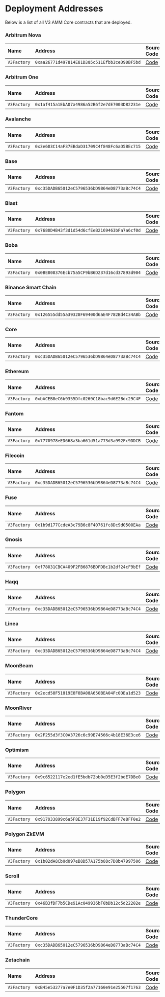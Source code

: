 
# Deployment Addresses

Below is a list of all V3 AMM Core contracts that are deployed.

<Tabs>

<TabItem value='nova' label='Arbitrum Nova' default>

### Arbitrum Nova

| Name | Address | Source Code | Explorer |
| :-- | :-- | :-- | :-- |
| `V3Factory` | `0xaa26771d497814E81D305c511Efbb3ceD90BF5bd` | [Code](https://github.com/sushiswap/v3-core/blob/master/contracts/UniswapV3Factory.sol) | [Link](https://nova.arbiscan.io/address/0xaa26771d497814E81D305c511Efbb3ceD90BF5bd) |

</TabItem>

<TabItem value='arbitrum' label='Arbitrum One' default>

### Arbitrum One

| Name | Address | Source Code | Explorer |
| :-- | :-- | :-- | :-- |
| `V3Factory` | `0x1af415a1EbA07a4986a52B6f2e7dE7003D82231e` | [Code](https://github.com/sushiswap/v3-core/blob/master/contracts/UniswapV3Factory.sol) | [Link](https://arbiscan.io/address/0x1af415a1EbA07a4986a52B6f2e7dE7003D82231e) |

</TabItem>

<TabItem value='avalanche' label='Avalanche' default>

### Avalanche

| Name | Address | Source Code | Explorer |
| :-- | :-- | :-- | :-- |
| `V3Factory` | `0x3e603C14aF37EBdaD31709C4f848Fc6aD5BEc715` | [Code](https://github.com/sushiswap/v3-core/blob/master/contracts/UniswapV3Factory.sol) | [Link](https://snowtrace.io/address/0x3e603C14aF37EBdaD31709C4f848Fc6aD5BEc715) |

</TabItem>

<TabItem value='base' label='Base' default>

### Base

| Name | Address | Source Code | Explorer |
| :-- | :-- | :-- | :-- |
| `V3Factory` | `0xc35DADB65012eC5796536bD9864eD8773aBc74C4` | [Code](https://github.com/sushiswap/v3-core/blob/master/contracts/UniswapV3Factory.sol) | [Link](https://basescan.org/address/0xc35dadb65012ec5796536bd9864ed8773abc74c4) |

</TabItem>

<TabItem value='blast' label='Blast' default>

### Blast

| Name | Address | Source Code | Explorer |
| :-- | :-- | :-- | :-- |
| `V3Factory` | `0x7680D4B43f3d1d54d6cfEeB2169463bFa7a6cf0d` | [Code](https://github.com/sushiswap/v3-core/blob/master/contracts/UniswapV3Factory.sol) | [Link](https://blastscan.io/address/0x7680D4B43f3d1d54d6cfEeB2169463bFa7a6cf0d) |

</TabItem>

<TabItem value='boba' label='Boba' default>

### Boba

| Name | Address | Source Code | Explorer |
| :-- | :-- | :-- | :-- |
| `V3Factory` | `0x0BE808376Ecb75a5CF9bB6D237d16cd37893d904` | [Code](https://github.com/sushiswap/v3-core/blob/master/contracts/UniswapV3Factory.sol) | [Link](https://bobascan.com/address/0x0BE808376Ecb75a5CF9bB6D237d16cd37893d904) |

</TabItem>

<TabItem value='bsc' label='Bsc' default>

### Binance Smart Chain

| Name | Address | Source Code | Explorer |
| :-- | :-- | :-- | :-- |
| `V3Factory` | `0x126555dd55a39328F69400d6aE4F782Bd4C34ABb` | [Code](https://github.com/sushiswap/v3-core/blob/master/contracts/UniswapV3Factory.sol) | [Link](https://bscscan.com/address/0x126555dd55a39328F69400d6aE4F782Bd4C34ABb) |

</TabItem>

<TabItem value='core' label='Core' default>

### Core

| Name | Address | Source Code | Explorer |
| :-- | :-- | :-- | :-- |
| `V3Factory` | `0xc35DADB65012eC5796536bD9864eD8773aBc74C4` | [Code](https://github.com/sushiswap/v3-core/blob/master/contracts/UniswapV3Factory.sol) | [Link](https://scan.coredao.org/address/0xc35DADB65012eC5796536bD9864eD8773aBc74C4) |

</TabItem>

<TabItem value='ethereum' label='Ethereum' default>

### Ethereum

| Name | Address | Source Code | Explorer |
| :-- | :-- | :-- | :-- |
| `V3Factory` | `0xbACEB8eC6b9355Dfc0269C18bac9d6E2Bdc29C4F` | [Code](https://github.com/sushiswap/v3-core/blob/master/contracts/UniswapV3Factory.sol) | [Link](https://etherscan.io/address/0xbACEB8eC6b9355Dfc0269C18bac9d6E2Bdc29C4F) |

</TabItem>

<TabItem value='fantom' label='Fantom' default>

### Fantom

| Name | Address | Source Code | Explorer |
| :-- | :-- | :-- | :-- |
| `V3Factory` | `0x7770978eED668a3ba661d51a773d3a992Fc9DDCB` | [Code](https://github.com/sushiswap/v3-core/blob/master/contracts/UniswapV3Factory.sol) | [Link](https://ftmscan.com/address/0x7770978eED668a3ba661d51a773d3a992Fc9DDCB) |

</TabItem>

<TabItem value='filecoin' label='Filecoin' default>

### Filecoin

| Name | Address | Source Code | Explorer |
| :-- | :-- | :-- | :-- |
| `V3Factory` | `0xc35DADB65012eC5796536bD9864eD8773aBc74C4` | [Code](https://github.com/sushiswap/v3-core/blob/master/contracts/UniswapV3Factory.sol) | [Link](https://filfox.info/en/address/0xc35DADB65012eC5796536bD9864eD8773aBc74C4) |

</TabItem>

<TabItem value='fuse' label='Fuse' default>

### Fuse

| Name | Address | Source Code | Explorer |
| :-- | :-- | :-- | :-- |
| `V3Factory` | `0x1b9d177CcdeA3c79B6c8F40761fc8Dc9d0500EAa` | [Code](https://github.com/sushiswap/v3-core/blob/master/contracts/UniswapV3Factory.sol) | [Link](https://explorer.fuse.io/address/0x1b9d177CcdeA3c79B6c8F40761fc8Dc9d0500EAa) |

</TabItem>

<TabItem value='gnosis' label='Gnosis' default>

### Gnosis

| Name | Address | Source Code | Explorer |
| :-- | :-- | :-- | :-- |
| `V3Factory` | `0xf78031CBCA409F2FB6876BDFDBc1b2df24cF9bEf` | [Code](https://github.com/sushiswap/v3-core/blob/master/contracts/UniswapV3Factory.sol) | [Link](https://gnosisscan.io/address/0xf78031CBCA409F2FB6876BDFDBc1b2df24cF9bEf) |

</TabItem>

<TabItem value='haqq' label='Haqq' default>

### Haqq

| Name | Address | Source Code | Explorer |
| :-- | :-- | :-- | :-- |
| `V3Factory` | `0xc35DADB65012eC5796536bD9864eD8773aBc74C4` | [Code](https://github.com/sushiswap/v3-core/blob/master/contracts/UniswapV3Factory.sol) | [Link](https://explorer.haqq.network/address/0xc35DADB65012eC5796536bD9864eD8773aBc74C4) |

</TabItem>

<TabItem value='linea' label='Linea' default>

### Linea

| Name | Address | Source Code | Explorer |
| :-- | :-- | :-- | :-- |
| `V3Factory` | `0xc35DADB65012eC5796536bD9864eD8773aBc74C4` | [Code](https://github.com/sushiswap/v3-core/blob/master/contracts/UniswapV3Factory.sol) | [Link](https://lineascan.build/address/0xc35dadb65012ec5796536bd9864ed8773abc74c4) |

</TabItem>

<TabItem value='moonbeam' label='MoonBeam' default>

### MoonBeam

| Name | Address | Source Code | Explorer |
| :-- | :-- | :-- | :-- |
| `V3Factory` | `0x2ecd58F51819E8F8BA08A650BEA04Fc0DEa1d523` | [Code](https://github.com/sushiswap/v3-core/blob/master/contracts/UniswapV3Factory.sol) | [Link](https://moonscan.io/address/0x2ecd58F51819E8F8BA08A650BEA04Fc0DEa1d523) |

</TabItem>

<TabItem value='moonriver' label='MoonRiver' default>

### MoonRiver

| Name | Address | Source Code | Explorer |
| :-- | :-- | :-- | :-- |
| `V3Factory` | `0x2F255d3f3C0A3726c6c99E74566c4b18E36E3ce6` | [Code](https://github.com/sushiswap/v3-core/blob/master/contracts/UniswapV3Factory.sol) | [Link](https://moonriver.moonscan.io/address/0x2F255d3f3C0A3726c6c99E74566c4b18E36E3ce6) |

</TabItem>

<TabItem value='optimism' label='Optimism' default>

### Optimism

| Name | Address | Source Code | Explorer |
| :-- | :-- | :-- | :-- |
| `V3Factory` | `0x9c6522117e2ed1fE5bdb72bb0eD5E3f2bdE7DBe0` | [Code](https://github.com/sushiswap/v3-core/blob/master/contracts/UniswapV3Factory.sol) | [Link](https://optimistic.etherscan.io/address/0x9c6522117e2ed1fE5bdb72bb0eD5E3f2bdE7DBe0) |

</TabItem>

<TabItem value='polygon' label='Polygon' default>

### Polygon

| Name | Address | Source Code | Explorer |
| :-- | :-- | :-- | :-- |
| `V3Factory` | `0x917933899c6a5F8E37F31E19f92CdBFF7e8FF0e2` | [Code](https://github.com/sushiswap/v3-core/blob/master/contracts/UniswapV3Factory.sol) | [Link](https://polygonscan.com/address/0x917933899c6a5F8E37F31E19f92CdBFF7e8FF0e2) |

</TabItem>

<TabItem value='polygon-zkevm' label='Polygon ZkEVM' default>

### Polygon ZkEVM

| Name | Address | Source Code | Explorer |
| :-- | :-- | :-- | :-- |
| `V3Factory` | `0x1b02dA8Cb0d097eB8D57A175b88c7D8b47997506` | [Code](https://github.com/sushiswap/v3-core/blob/master/contracts/UniswapV3Factory.sol) | [Link](https://zkevm.polygonscan.com/address/0x1b02dA8Cb0d097eB8D57A175b88c7D8b47997506) |

</TabItem>

<TabItem value='scroll' label='Scroll' default>

### Scroll

| Name | Address | Source Code | Explorer |
| :-- | :-- | :-- | :-- |
| `V3Factory` | `0x46B3fDF7b5CDe91Ac049936bF0bDb12c5d22202e` | [Code](https://github.com/sushiswap/v3-core/blob/master/contracts/UniswapV3Factory.sol) | [Link](https://scrollscan.com/address/0x46b3fdf7b5cde91ac049936bf0bdb12c5d22202e) |

</TabItem>

<TabItem value='thundercore' label='ThunderCore' default>

### ThunderCore

| Name | Address | Source Code | Explorer |
| :-- | :-- | :-- | :-- |
| `V3Factory` | `0xc35DADB65012eC5796536bD9864eD8773aBc74C4` | [Code](https://github.com/sushiswap/v3-core/blob/master/contracts/UniswapV3Factory.sol) | [Link](https://viewblock.io/thundercore/address/0xc35dadb65012ec5796536bd9864ed8773abc74c4) |

</TabItem>

<TabItem value='zetachain' label='Zetachain' default>

### Zetachain

| Name | Address | Source Code | Explorer |
| :-- | :-- | :-- | :-- |
| `V3Factory` | `0xB45e53277a7e0F1D35f2a77160e91e25507f1763` | [Code](https://github.com/sushiswap/v3-core/blob/master/contracts/UniswapV3Factory.sol) | [Link](https://zetachain.blockscout.com/address/0xB45e53277a7e0F1D35f2a77160e91e25507f1763) |

</TabItem>

</Tabs>

